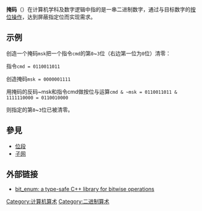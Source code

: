 {{expand language|1=en|page=Mask_(computing)|time=2020-05-04T02:09:51+00:00}}
{{NoteTA
|G1=IT
|T=zh:掩码; zh-cn:掩码; zh-tw:遮罩;
|zh-cn:掩码; zh-tw:遮罩;
}}
{{unreferenced|time=2010-10-30T10:00:25+00:00}}
'''掩码'''（{{lang-en|Mask}}）在计算机学科及数字逻辑中指的是一串二进制数字，通过与目标数字的[[位操作|按位操作]]，达到屏蔽指定位而实现需求。

== 示例 ==
创造一个掩码<code>msk</code>把一个指令<code>cmd</code>的第<code>0</code>~<code>3</code>位（右边第一位为<code>0</code>位）清零：

指令<code>cmd = 0110011011</code>

创造掩码<code>msk = 0000001111</code>

用掩码的反码~msk和指令cmd做按位与运算<code>cmd & ~msk = 0110011011 & 1111110000 = 0110010000</code>

则指定的第<code>0</code>~<code>3</code>位已被清零。

== 參見 ==
*[[位段|位段]]
*[[子网|子网]]

==外部链接==
*[https://archive.is/20130103085517/http://bitwise-enum.googlecode.com/ bit_enum: a type-safe C++ library for bitwise operations]

[[Category:计算机算术|Category:计算机算术]]
[[Category:二进制算术|Category:二进制算术]]